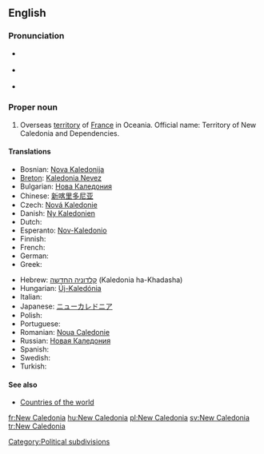 {{wikipedia}}
==English==

===Pronunciation===
* {{a|UK}} {{IPA|/ˈnjuː ˌkæl.ɪˈdəʊ.ni.ə/|/ˈnjuː ˌkæl.əˈdəʊ.ni.ə/}}
* {{a|US}} {{IPA|/ˈnu ˌkæl.ɪˈdoʊ.ni.ə/|/ˈnu ˌkæl.əˈdoʊ.ni.ə/}}
* {{audio|en-us-New Caledonia.ogg|Audio (US)}}

===Proper noun===
{{en-proper noun|sg=[[new|New]] [[Caledonia]]}}

# Overseas [[territory]] of [[France]] in Oceania. Official name: Territory of New Caledonia and Dependencies.

====Translations====
{{trans-top|overseas territory of France}}
* Bosnian: [[Nova Kaledonija]] {{f}}
* [[Breton]]: [[Kaledonia Nevez]]
* Bulgarian: [[Нова Каледония]]
* Chinese: [[新喀里多尼亚]]
* Czech: [[Nová Kaledonie]]
* Danish: [[Ny Kaledonien]]
* Dutch: {{t-|nl|Nieuw-Caledonië}}
* Esperanto: [[Nov-Kaledonio]]
* Finnish: {{t+|fi|Uusi-Kaledonia}}
* French: {{t+|fr|Nouvelle-Calédonie|f}}
* German: {{t+|de|Neukaledonien|n}}
* Greek: {{t+|el|Νέα Καληδονία|f|sc=Grek}}
{{trans-mid}}
* Hebrew: [[קלדוניה החדשה]] (Kaledonia ha-Khadasha)
* Hungarian: [[Új-Kaledónia]]
* Italian: {{t-|it|Nuova Caledonia|f}}
* Japanese: [[ニューカレドニア]]
* Polish: {{t+|pl|Nowa Kaledonia|f}}
* Portuguese: {{t|pt|Nova Caledónia|f}}
* Romanian: [[Noua Caledonie]] {{f}}
* Russian: [[Новая Каледония]]
* Spanish: {{t+|es|Nueva Caledonia|f}}
* Swedish: {{t+|sv|Nya Kaledonien}}
* Turkish: {{t+|tr|Yeni Kaledonya}}
{{trans-bottom}}

====See also====
* [[Appendix:Countries of the world|Countries of the world]]

[[Category:Political subdivisions]]

[[fr:New Caledonia]]
[[hu:New Caledonia]]
[[pl:New Caledonia]]
[[sv:New Caledonia]]
[[tr:New Caledonia]]